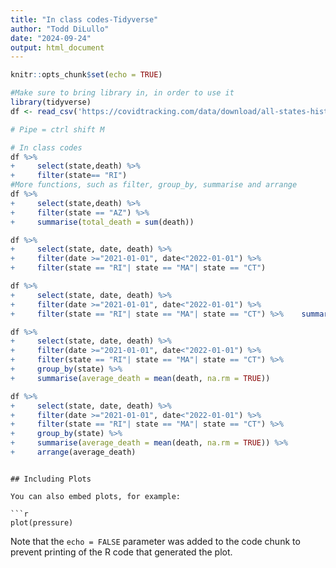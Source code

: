 ```yaml
---
title: "In class codes-Tidyverse"
author: "Todd DiLullo"
date: "2024-09-24"
output: html_document
---
```


```r
knitr::opts_chunk$set(echo = TRUE)
```

```r
#Make sure to bring library in, in order to use it
library(tidyverse)
df <- read_csv('https://covidtracking.com/data/download/all-states-history.csv')
```
```r
# Pipe = ctrl shift M
```


```r
# In class codes
df %>% 
+     select(state,death) %>% 
+     filter(state== "RI")
#More functions, such as filter, group_by, summarise and arrange
df %>% 
+     select(state,death) %>% 
+     filter(state == "AZ") %>% 
+     summarise(total_death = sum(death))

df %>% 
+     select(state, date, death) %>% 
+     filter(date >="2021-01-01", date<"2022-01-01") %>%
+     filter(state == "RI"| state == "MA"| state == "CT")

df %>% 
+     select(state, date, death) %>% 
+     filter(date >="2021-01-01", date<"2022-01-01") %>%
+     filter(state == "RI"| state == "MA"| state == "CT") %>%    summarise(average_death = mean(death, na.rm = TRUE))

df %>% 
+     select(state, date, death) %>% 
+     filter(date >="2021-01-01", date<"2022-01-01") %>%
+     filter(state == "RI"| state == "MA"| state == "CT") %>%
+     group_by(state) %>% 
+     summarise(average_death = mean(death, na.rm = TRUE))

df %>% 
+     select(state, date, death) %>% 
+     filter(date >="2021-01-01", date<"2022-01-01") %>%
+     filter(state == "RI"| state == "MA"| state == "CT") %>%
+     group_by(state) %>% 
+     summarise(average_death = mean(death, na.rm = TRUE)) %>% 
+     arrange(average_death)
```

```

## Including Plots

You can also embed plots, for example:

```r
plot(pressure)
```

Note that the `echo = FALSE` parameter was added to the code chunk to prevent printing of the R code that generated the plot.
